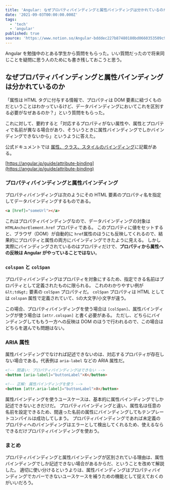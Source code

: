 ```yaml
---
title: 'Angular: なぜプロパティバインディングと属性バインディングは分かれているのか'
date: '2021-09-03T00:00:00.000Z'
tags:
  - 'tech'
  - 'angular'
published: true
source: 'https://www.notion.so/Angular-bdddec227b87480180bd0660353509c9'
---
```


Angular を勉強中のとある学生から質問をもらった。いい質問だったので将来同じことを疑問に思う人のためにも書き残しておこうと思う。

## なぜプロパティバインディングと属性バインディングは分かれているのか

「属性は HTML タグに付与する情報で、プロパティは DOM 要素に紐づくものだということはわかっているけど、データバインディングにおいてこれを区別する必要がなぜあるのか？」という質問をもらった。

これに対して、要約すると「対応するプロパティがない属性や、属性とプロパティで名前が異なる場合があり、そういうときに属性バインディングでしかバインディングできないから」というように答えた。

公式ドキュメントでは [属性、クラス、スタイルのバインディング](https://angular.jp/guide/attribute-binding)に記載がある。

[https://angular.jp/guide/attribute-binding](https://angular.jp/guide/attribute-binding)

### プロパティバインディングと属性バインディング

プロパティバインディングは次のようにその HTML 要素のプロパティ名を指定してデータバインディングするものである。

```html
<a [href]="someUrl"></a>
```

これはプロパティバインディングなので、データバインディングの対象は `HTMLAnchorElement.href` プロパティである。 このプロパティに値をセットすると、ブラウザ（DOM）が自動的に `href`属性のほうにも反映してくれるので、結果的にプロパティと属性の両方にバインディングできたように見える。 しかし実際にバインディングされているのはプロパティだけで、**プロパティから属性への反映は Angular がやっていることではない**。

### `colspan` と `colSpan`

プロパティバインディングはプロパティを対象にするため、指定できる名前はプロパティとして定義されたものに限られる。 これのわかりやすい例が `&lt;td&gt;` 要素の `colSpan` プロパティだ。 `colSpan` プロパティは HTML としては `colspan` 属性で定義されていて、`S`の大文字/小文字が違う。

この場合、プロパティバインディングを使う場合は `[colSpan]`、属性バインディングが使う場合は `[attr.colspan]` と書く必要がある。 ただし、どちらにバインディングしてももう一方への反映は DOM のほうで行われるので、この場合はどちらを選んでも問題はない。

### ARIA 属性

属性バインディングでなければ記述できないのは、対応するプロパティが存在しない場合である。代表例は `aria-label` などの ARIA 属性だ。

```html
<!-- 間違い: プロパティバインディングはできない -->
<button [aria-label]="buttonLabel">X</button>

<!-- 正解: 属性バインディングを使う -->
<button [attr.aria-label]="buttonLabel">X</button>
```

属性バインディングを使うユースケースは、基本的に属性バインディングでしか記述できないときだけだ。 プロパティバインディングと違い、属性名は任意の名前を設定できるため、間違った名前の属性にバインディングしてもテンプレートコンパイルは成功してしまう。 プロパティバインディングであれば未定義のプロパティへのバインディングはエラーとして検出してくれるため、使えるならできるだけプロパティバインディングを使おう。

### まとめ

プロパティバインディングと属性バインディングが区別されている理由は、属性バインディングでしか記述できない場合があるからだ、ということを改めて解説した。 適切に使い分けるというよりは、属性バインディングはプロパティバインディングでカバーできないユースケースを補うための機能として捉えておくのがいいだろう。
